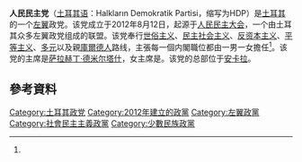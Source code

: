 {{Infobox political party 
|colorcode     = #B800B8
|party_name    = 人民民主黨
|native_name   = Halkların Demokratik Partisi
|party_logo    =
|leader1_title = 主席
|leader1_name  = [[萨拉赫丁·德米尔塔什|萨拉赫丁·德米尔塔什]]
|leader2_title = 女主席
|leader2_name  = {{le|菲根·約瑟克達|Figen Yüksekdağ}}
|leader3_title = 名誉主席
|leader3_name = Ertuğrul Kürkçü<br />Sebahat Tuncel
|foundation    = {{start date and age|2012|8|12}}
|european = [[歐洲社會黨|歐洲社會黨]]（准成员党）<ref>{{cite web |title=PES congratulates associate parties HDP and CHP with historic election result |publisher=[[Party_of_European_Socialists|Party of European Socialists]] |url=http://www.pes.eu/pes_congratulates_associate_parties_hdp_and_chp_with_historic_election_result |date=2015-06-08 |deadurl=yes |archiveurl=https://web.archive.org/web/20151208070524/http://www.pes.eu/pes_congratulates_associate_parties_hdp_and_chp_with_historic_election_result |archivedate=2015年12月8日 |accessdate=2015年10月10日 }}</ref>
|international=[[社会党国际|社会党国际]]（咨询党）
|national =  [[人民民主大会|人民民主大会]]
|headquarters  = [[安卡拉|安卡拉]]
|ideology      = [[民主社會主義|民主社會主義]]<br />[[反資本主義|反資本主義]]<ref name="radikal.com.tr">{{cite web|url=http://www.radikal.com.tr/politika/kongresi_bitmeyen_parti_kuruldu-1104993|title='Kongre'si bitmeyen parti kuruldu|work=Radikal|accessdate=2015-06-07|archive-date=2013-10-27|archive-url=https://web.archive.org/web/20131027085848/http://www.radikal.com.tr/politika/kongresi_bitmeyen_parti_kuruldu-1104993|dead-url=no}}</ref><br />[[多元主義|多元主義]]<br />[[左翼民粹主義|左翼民粹主義]]<br />[[平等主義|平等主義]]<ref>{{cite web |url=http://www.sondakika.com/haber/haber-demirtas-cogulculuk-bolunmemenin-teminatidir-6306220/ |title=Demirtaş: ’’Çoğulculuk, Bölünmemenin Teminatıdır’’ |publisher=Sondakika.com |date=2014-07-25 |accessdate=2015-08-01 |archive-date=2021-01-15 |archive-url=https://web.archive.org/web/20210115022428/http://www.sondakika.com/haber/haber-demirtas-cogulculuk-bolunmemenin-teminatidir-6306220/ |dead-url=no }}</ref><br />{{list collapsed|title='''派系'''|1= • [[反民族主義|反民族主義]]<ref name="partyprogramme">{{cite web|url=http://www.hdp.org.tr/parti/parti-programi/8|title=Halkların Demokratik Partisi|work=hdp.org.tr|deadurl=yes|archiveurl=https://web.archive.org/web/20151210091127/http://www.hdp.org.tr/parti/parti-programi/8|archivedate=2015-12-10|accessdate=2015-10-10}}</ref><ref name="Red Bilisim">{{cite web|url=http://www.halklarindemokratikkongresi.net/hdp/program/493|title=Program - Halkların Demokratik Kongresi|author=Red Bilisim|publisher=|accessdate=2015-06-07|archive-date=2015-06-03|archive-url=https://web.archive.org/web/20150603020733/http://www.halklarindemokratikkongresi.net/hdp/program/493|dead-url=no}}</ref><br />• [[直接民主|直接民主]]<ref>{{Cite web |url=http://en.hdpeurope.eu/le-hdp/ |title=The HDP |accessdate=2015-10-10 |archive-date=2015-06-10 |archive-url=https://web.archive.org/web/20150610180047/http://en.hdpeurope.eu/le-hdp/ |dead-url=yes }}</ref><br />• [[環境主義|環境主義]]<br />• [[女性主義|女性主義]]<ref name="n">{{cite web|url=http://www.halklarindemokratikkongresi.net/temelmetinler/program/50|title=Program - Halkların Demokratik Kongresi|author=Red Bilisim|publisher=|accessdate=2015-06-07|archive-date=2015-06-03|archive-url=https://web.archive.org/web/20150603014814/http://www.halklarindemokratikkongresi.net/temelmetinler/program/50|dead-url=no}}</ref><br />• [[LGBT權利|LGBT權利]]<ref>{{cite web|url=http://www.bbc.com/news/world-europe-32950750|title=Turkey election: Kurds, women, gays put faith in upstart party|work=BBC News|accessdate=2015-10-10|archive-date=2015-10-18|archive-url=https://web.archive.org/web/20151018145700/http://www.bbc.com/news/world-europe-32950750|dead-url=no}}</ref><br />• [[少數人權利|少數人權利]]<br />• [[庫爾德民族主義|庫爾德民族主義]]<ref>{{cite web |url=http://www.aljazeera.com/indepth/opinion/2015/06/setback-kurdish-rule-pkk-ocalan-erdogan-150614072310318.html |title=A setback for Kurdish self-rule? |publisher=Al Jazeera English |date=2015-06-15 |accessdate=2015-08-01 |archive-date=2020-08-13 |archive-url=https://web.archive.org/web/20200813005902/https://www.aljazeera.com/indepth/opinion/2015/06/setback-kurdish-rule-pkk-ocalan-erdogan-150614072310318.html |dead-url=no }}</ref><ref>{{cite web |author=Mustafa Akyol |url=http://www.hurriyetdailynews.com/why-i-may-vote-for-kurdish-nationalists.aspx?pageID=449&nID=82320&NewsCatID=411 |title=Why I may vote for Kurdish nationalists - MUSTAFA AKYOL |publisher=Hurriyetdailynews.com |date=2011-09-13 |accessdate=2015-08-01 |archive-date=2016-07-17 |archive-url=https://web.archive.org/web/20160717103129/http://www.hurriyetdailynews.com/why-i-may-vote-for-kurdish-nationalists.aspx?pageID=449&nID=82320&NewsCatID=411 |dead-url=no }}</ref><br />• [[生態社會主義|生態社會主義]]<ref>{{cite web |url=http://www.hdp.org.tr/haberler/basin-aciklamalari/hdp-myk-ekoloji-ve-demokrasi-mucadelesi-birbirinden-koparilamaz/3430 |title=HDP MYK: Ekoloji ve demokrasi mücadelesi birbirinden koparılamaz | Halkların Demokratik Partisi |publisher=Hdp.org.tr |date= |accessdate=2015-08-01 |deadurl=yes |archiveurl=https://web.archive.org/web/20150711095318/http://www.hdp.org.tr/haberler/basin-aciklamalari/hdp-myk-ekoloji-ve-demokrasi-mucadelesi-birbirinden-koparilamaz/3430 |archivedate=2015-07-11 }}</ref><br />• [[左翼自由意志主義|左翼自由意志主義]]<ref>{{cite web |url=http://www.mei.edu/content/at/pro-kurdish-peoples%E2%80%99-democratic-party-big-winner-turkish-elections |title=Pro-Kurdish Peoples’ Democratic Party is Big Winner in Turkish Elections | Middle East Institute |publisher=Mei.edu |date= |accessdate=2015-08-01 |archive-date=2018-08-11 |archive-url=https://web.archive.org/web/20180811095425/http://www.mei.edu/content/at/pro-kurdish-peoples%E2%80%99-democratic-party-big-winner-turkish-elections |dead-url=no }}</ref>}}
|membership_year = 2017年
|membership=34250<ref>{{cite web|url=http://www.yargitaycb.gov.tr/Partiler/hdp.html|title=HALKLARIN DEMOKRATİK PARTİSİ|publisher=|accessdate=2015-06-07|deadurl=yes|archiveurl=https://web.archive.org/web/20150610013643/http://www.yargitaycb.gov.tr/Partiler/hdp.html|archivedate=2015年6月10日}}</ref>
|position      = [[左翼|左翼]]<ref>{{cite news|url=http://www.reuters.com/article/2014/08/08/us-turkey-election-idUSKBN0G80KB20140808|title=Erdogan poised to win Turkey's first popular presidentialvote|publisher=Reuters|last1=Tattersall|first1=Nick|last2=Coskun|first2=Orhan|date=2014-08-08|accessdate=2014-08-08|archive-date=2015-10-02|archive-url=https://web.archive.org/web/20151002101804/http://www.reuters.com/article/2014/08/08/us-turkey-election-idUSKBN0G80KB20140808|dead-url=no}}</ref>
|religion = [[世俗主義|世俗主義]]
|seats1_title  = [[土耳其大國民議會|大国民议会]]
|seats1        = {{Composition bar|67|600|hex=#B800B8}}
| seats2_title    = 都会市
| seats2          = {{Composition bar|2|30|#B800B8}}
| seats3_title    = 区级市
| seats3          = {{Composition bar|97|1351|#B800B8}}
| seats4_title    = 市議會
| seats4          = {{Composition bar|1441|20458|#B800B8}}
| seats5_title    = 省議會
| seats5          = {{Composition bar|129|1251|#B800B8}}
|colours       = {{colorbox|#B800B8}} [[紫色|紫色]]
|website       = {{URL|http://www.hdp.org.tr/|www.hdp.org.tr}}
|country       = 土耳其
}}
'''人民民主党'''（[[土耳其语|土耳其语]]：Halkların Demokratik Partisi，缩写为HDP）是[[土耳其|土耳其]]的一个[[左翼|左翼]]政党。该党成立于2012年8月12日，起源于[[人民民主大会|人民民主大会]]，一个由土耳其众多左翼政党组成的联盟。该党奉行[[世俗主义|世俗主义]]、[[民主社会主义|民主社会主义]]、[[反资本主义|反资本主义]]、[[平等主义|平等主义]]、[[多元|多元]]以及親[[庫爾德人|庫爾德人]]路线，主張每一個内閣職位都由一男一女擔任<ref name="n"/>。该党的主席是[[萨拉赫丁·德米尔塔什|萨拉赫丁·德米尔塔什]]，女主席是{{le|菲根·約瑟克達|Figen Yüksekdağ}}。该党的总部位于[[安卡拉|安卡拉]]。

== 參考資料 ==
{{reflist}}
{{土耳其政党}}
[[Category:土耳其政党|Category:土耳其政党]]
[[Category:2012年建立的政黨|Category:2012年建立的政黨]]
[[Category:左翼政黨|Category:左翼政黨]]
[[Category:社會民主主義政黨|Category:社會民主主義政黨]]
[[Category:少數民族政黨|Category:少數民族政黨]]